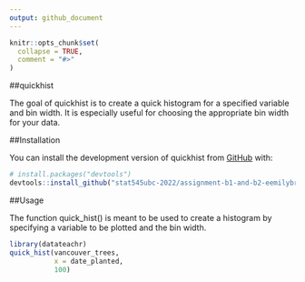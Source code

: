```yaml
---
output: github_document
---
```


<!-- README.md is generated from README.Rmd. Please edit that file -->

```r
knitr::opts_chunk$set(
  collapse = TRUE,
  comment = "#>"
)
```

##quickhist

<!-- badges: start -->
<!-- badges: end -->

The goal of quickhist is to create a quick histogram for a specified variable and bin width. It is especially useful for choosing the appropriate bin width for your data.

##Installation

You can install the development version of quickhist from [GitHub](https://github.com/) with:
      
``` r
# install.packages("devtools")
devtools::install_github("stat545ubc-2022/assignment-b1-and-b2-eemilybrown")
```
##Usage

The function quick_hist() is meant to be used to create a histogram by specifying a variable to be plotted and the bin width.

```r
library(datateachr)
quick_hist(vancouver_trees, 
           x = date_planted, 
           100)
```
\